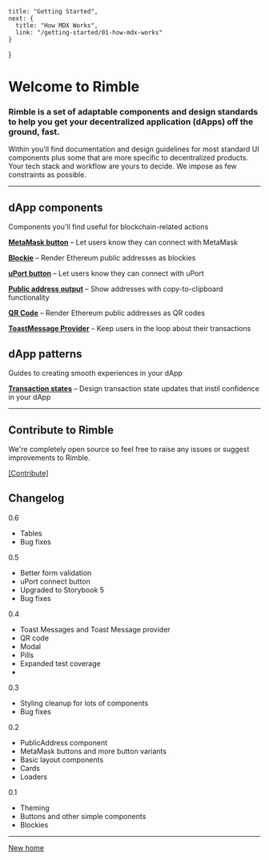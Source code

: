 	title: "Getting Started",
	next: {
	  title: "How MDX Works",
	  link: "/getting-started/01-how-mdx-works"
    }
}

# Welcome to Rimble

### Rimble is a set of adaptable components and design standards to help you get your decentralized application (dApps) off the ground, fast.

Within you'll find documentation and design guidelines for most standard UI components plus some that are more specific to decentralized products. Your tech stack and workflow are yours to decide. We impose as few constraints as possible.

---

## dApp components

Components you'll find useful for blockchain-related actions

**[MetaMask button](https://consensys.github.io/rimble-ui/?path=/story/components-metamaskbutton--documentation)** – Let users know they can connect with MetaMask

**[Blockie](https://consensys.github.io/rimble-ui/?path=/story/components-blockie--documentation)** – Render Ethereum public addresses as blockies

**[uPort button](https://consensys.github.io/rimble-ui/?path=/story/components-uportbutton--documentation)** – Let users know they can connect with uPort

**[Public address output](https://consensys.github.io/rimble-ui/?path=/story/components-publicaddress--documentation)** – Show addresses with copy-to-clipboard functionality

**[QR Code](https://consensys.github.io/rimble-ui/?path=/story/components-qr-code--documentation)** – Render Ethereum public addresses as QR codes

**[ToastMessage Provider](https://consensys.github.io/rimble-ui/?path=/story/components-toastmessage--documentation)** – Keep users in the loop about their transactions

## **dApp patterns**

Guides to creating smooth experiences in your dApp

**[Transaction states](https://consensys.github.io/rimble-ui/?path=/story/dapp-patterns--transaction-states)** – Design transaction state updates that instil confidence in your dApp

---

## Contribute to Rimble

We're completely open source so feel free to raise any issues or suggest improvements to Rimble.

[[Contribute]](https://github.com/ConsenSys/rimble-ui/blob/master/docs/CONTRIBUTIONS.md)

## Changelog

0.6

- Tables
- Bug fixes

0.5

- Better form validation
- uPort connect button
- Upgraded to Storybook 5
- Bug fixes

0.4

- Toast Messages and Toast Message provider
- QR code
- Modal
- Pills
- Expanded test coverage
- 

0.3

- Styling cleanup for lots of components
- Bug fixes

0.2

- PublicAddress component
- MetaMask buttons and more button variants
- Basic layout components
- Cards
- Loaders

0.1

- Theming
- Buttons and other simple components
- Blockies

---

[New home](./New-home-4c42ec78-1515-453a-88fc-afadf30b88e7.md)